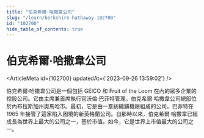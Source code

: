 ```yaml
---
title: "伯克希爾·哈撒韋公司"
slug: "/learn/berkshire-hathaway-102700"
id: "102700"
hide_table_of_contents: true
---
```



# 伯克希爾·哈撒韋公司

<ArticleMeta id={102700} updatedAt={'2023-09-26 13:59:02'} />
<div className='border-solid border-b border-t-0 my-4 border-[var(--ifm-color-gray-300)]' />

伯克希爾·哈撒韋公司是一個包括 GEICO 和 Fruit of the Loom 在內的眾多企業的控股公司。它由主席兼首席執行官沃倫·巴菲特管理。伯克希爾·哈撒韋公司總部位於內布拉斯加州奧馬哈市。最初，它是由一羣紡織鋪機廠組成的公司。巴菲特在 1965 年接管了這家陷入困境的新英格蘭公司。自那時以來，伯克希爾·哈撒韋已經成長為世界上最大的公司之一，基於市值。如今，它是世界上市值最大的公司之一。
